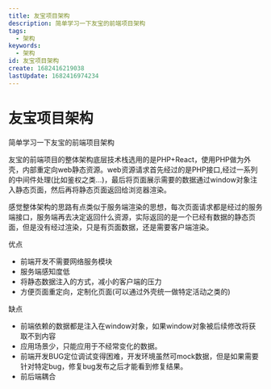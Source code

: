 ```yaml
---
title: 友宝项目架构
description: 简单学习一下友宝的前端项目架构
tags:
  - 架构
keywords:
  - 架构
id: 友宝项目架构
create: 1682416219038
lastUpdate: 1682416974234
---
```

# 友宝项目架构
简单学习一下友宝的前端项目架构

友宝的前端项目的整体架构底层技术栈选用的是PHP+React，使用PHP做为外壳，内部重定向web静态资源。web资源请求首先经过的是PHP接口,经过一系列的中间件处理(比如鉴权之类...)，最后将页面展示需要的数据通过window对象注入静态页面，然后再将静态页面返回给浏览器渲染。

感觉整体架构的思路有点类似于服务端渲染的思想，每次页面请求都是经过的服务端接口，服务端再去决定返回什么资源，实际返回的是一个已经有数据的静态页面，但是没有经过渲染，只是有页面数据，还是需要客户端渲染。

优点

  * 前端开发不需要网络服务模块
  * 服务端感知度低
  * 将静态数据注入的方式，减小的客户端的压力
  * 方便页面重定向，定制化页面(可以通过外壳统一做特定活动之类的)



缺点

  * 前端依赖的数据都是注入在window对象，如果window对象被后续修改将获取不到内容
  * 应用场景少，只能应用于不经常变化的数据。
  * 前端开发BUG定位调试变得困难，开发环境虽然可mock数据，但是如果需要针对特定bug，修复bug发布之后才能看到修复结果。
  * 前后端耦合
